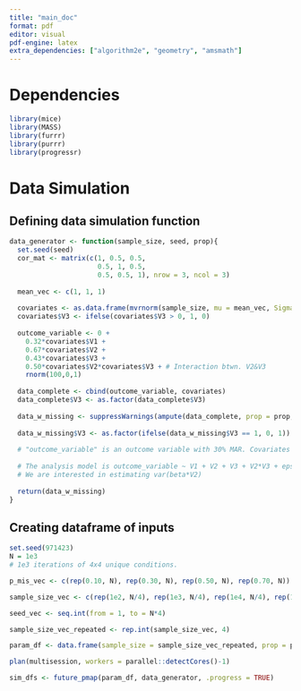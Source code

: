 ```yaml
---
title: "main_doc"
format: pdf
editor: visual
pdf-engine: latex
extra_dependencies: ["algorithm2e", "geometry", "amsmath"]
---
```


# Dependencies

```r
library(mice)
library(MASS)
library(furrr)
library(purrr)
library(progressr)
```

# Data Simulation

## Defining data simulation function

```r
data_generator <- function(sample_size, seed, prop){
  set.seed(seed)
  cor_mat <- matrix(c(1, 0.5, 0.5, 
                      0.5, 1, 0.5, 
                      0.5, 0.5, 1), nrow = 3, ncol = 3)
  
  mean_vec <- c(1, 1, 1)
  
  covariates <- as.data.frame(mvrnorm(sample_size, mu = mean_vec, Sigma = cor_mat))
  covariates$V3 <- ifelse(covariates$V3 > 0, 1, 0)
  
  outcome_variable <- 0 + 
    0.32*covariates$V1 + 
    0.67*covariates$V2 +  
    0.43*covariates$V3 + 
    0.50*covariates$V2*covariates$V3 + # Interaction btwn. V2&V3
    rnorm(100,0,1)
  
  data_complete <- cbind(outcome_variable, covariates)
  data_complete$V3 <- as.factor(data_complete$V3)
  
  data_w_missing <- suppressWarnings(ampute(data_complete, prop = prop, mech = "MAR", patterns = c(0, 1, 1, 1))$amp)
  
  data_w_missing$V3 <- as.factor(ifelse(data_w_missing$V3 == 1, 0, 1))
  
  # "outcome_variable" is an outcome variable with 30% MAR. Covariates are fully observed. 
  
  # The analysis model is outcome_variable ~ V1 + V2 + V3 + V2*V3 + epsilon 
  # We are interested in estimating var(beta*V2)
  
  return(data_w_missing)
}
```

## Creating dataframe of inputs

```r
set.seed(971423)
N = 1e3 
# 1e3 iterations of 4x4 unique conditions. 

p_mis_vec <- c(rep(0.10, N), rep(0.30, N), rep(0.50, N), rep(0.70, N))

sample_size_vec <- c(rep(1e2, N/4), rep(1e3, N/4), rep(1e4, N/4), rep(1e5, N/4))

seed_vec <- seq.int(from = 1, to = N*4)

sample_size_vec_repeated <- rep.int(sample_size_vec, 4)

param_df <- data.frame(sample_size = sample_size_vec_repeated, prop = p_mis_vec, seed = seed_vec)

plan(multisession, workers = parallel::detectCores()-1)

sim_dfs <- future_pmap(param_df, data_generator, .progress = TRUE)

```
